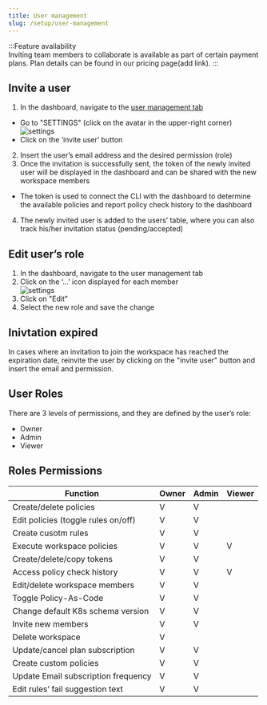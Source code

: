 ```yaml
---
title: User management
slug: /setup/user-management
---
```


:::Feature availability  
Inviting team members to collaborate is available as part of certain payment plans. Plan details can be found in our pricing page(add link).
:::

## Invite a user

1. In the dashboard, navigate to the [user management tab](https://app.datree.io/settings/user-management)  
- Go to "SETTINGS" (click on the avatar in the upper-right corner)  
![settings](/img/setup/account-token/1.png)
- Click on the ‘invite user’ button  
2. Insert the user’s email address and the desired permission (role)
3. Once the invitation is successfully sent, the token of the newly invited user will be displayed in the dashboard and can be shared with the new workspace members  
- The token is used to connect the CLI with the dashboard to determine the available policies and report policy check history to the dashboard  
4. The newly invited user is added to the users’ table, where you can also track his/her invitation status (pending/accepted)  

## Edit user’s role
1. In the dashboard, navigate to the user management tab  
2. Click on the ‘...’ icon displayed for each member  
![settings](/img/setup/user-management/1.png)
3. Click on "Edit"
4. Select the new role and save the change  

## Inivtation expired
In cases where an invitation to join the workspace has reached the expiration date, reinvite the user by clicking on the "invite user" button and insert the email and permission.

## User Roles 
There are 3 levels of permissions, and they are defined by the user’s role:  
- Owner
- Admin
- Viewer

## Roles Permissions
| Function | Owner | Admin | Viewer |
|----------|-------|-------|--------|
|Create/delete policies|V|V||
|Edit policies (toggle rules on/off)|V|V||
|Create cusotm rules|V|V||
|Execute workspace policies|V|V|V|
|Create/delete/copy tokens|V|V||
|Access policy check history|V|V|V|
|Edit/delete workspace members|V|V||
|Toggle Policy-As-Code|V|V||
|Change default K8s schema version|V|V||
|Invite new members|V|V||
|Delete workspace|V|||
|Update/cancel plan subscription|V|V||
|Create custom policies|V|V||
|Update Email subscription frequency|V|V||
|Edit rules’ fail suggestion text|V|V||





